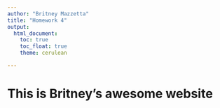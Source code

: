 ```yaml
---
author: "Britney Mazzetta"
title: "Homework 4"
output: 
  html_document:
    toc: true
    toc_float: true
    theme: cerulean

---
```


# This is Britney's awesome website